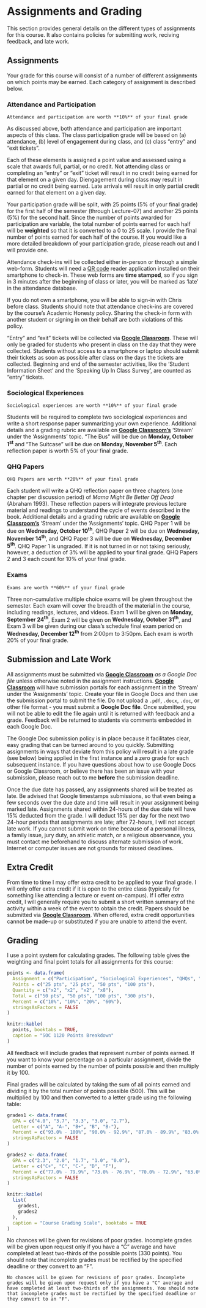 # Assignments and Grading
This section provides general details on the different types of assignments for this course. It also contains policies for submitting work, reciving feedback, and late work.

## Assignments
Your grade for this course will consist of a number of different assignments on which points may be earned. Each category of assignment is described below.

### Attendance and Participation

```block
Attendance and participation are worth **10%** of your final grade
```

As discussed above, both attendance and participation are important aspects of this class. The class participation grade will be based on (a) attendance, (b) level of engagement during class, and (c) class "entry" and "exit tickets".

Each of these elements is assigned a point value and assessed using a scale that awards full, partial, or no credit. Not attending class or completing an "entry" or "exit" ticket will result in no credit being earned for that element on a given day. Diengagement during class may result in partial or no credit being earned. Late arrivals will result in only partial credit earned for that element on a given day.

Your participation grade will be split, with 25 points (5% of your final grade) for the first half of the semester (through Lecture-07) and another 25 points (5%) for the second half. Since the number of points awarded for participation are variable, the total number of points earned for each half will be **weighted** so that it is converted to a 0 to 25 scale. I provide the final number of points earned for each half of the course. If you would like a more detailed breakdown of your participation grade, please reach out and I will provide one.

Attendance check-ins will be collected either in-person or through a simple web-form. Students will need a [QR code](https://en.wikipedia.org/wiki/QR_code) reader application installed on their smartphone to check-in. These web forms are **time stamped**, so if you sign in 3 minutes after the beginning of class or later, you will be marked as 'late' in the attendance database. 

If you do not own a smartphone, you will be able to sign-in with Chris before class. Students should note that attendance check-ins are covered by the course's Academic Honesty policy. Sharing the check-in form with another student or signing in on their behalf are both violations of this policy.

"Entry" and "exit" tickets will be collected via **[Google Classroom](https://classroom.google.com)**. These will only be graded for students who present in class on the day that they were collected. Students without access to a smartphone or laptop should submit their tickets as soon as possible after class on the days the tickets are collected. Beginning and end of the semester activities, like the 'Student Information Sheet' and the 'Speaking Up In Class Survey', are counted as "entry" tickets.

### Sociological Experiences

```block
Sociological experiences are worth **10%** of your final grade
```

Students will be required to complete two sociological experiences and write a short response paper summarizing your own experience. Additional details and a grading rubric are available on **[Google Classroom's](https://classroom.google.com)** 'Stream' under the 'Assignments' topic. "The Bus" will be due on **Monday, October 1^st^** and "The Suitcase" will be due on **Monday, November 5^th^**. Each reflection paper is worth 5% of your final grade.

### QHQ Papers

```block
QHQ Papers are worth **20%** of your final grade
```

Each student will write a QHQ reflection paper on three chapters (one chapter per discussion period) of *Mama Might Be Better Off Dead* (Abraham 1993). These reflection papers will integrate previous lecture material and readings to understand the cycle of events described in the book. Additional details and a grading rubric are available on **[Google Classroom's](https://classroom.google.com)** 'Stream' under the 'Assignments' topic. QHQ Paper 1 will be due on **Wednesday, October 10^th^**, QHQ Paper 2 will be due on **Wednesday, November 14^th^**, and QHQ Paper 3 will be due on **Wednesday, December 5^th^**. QHQ Paper 1 is ungraded. If it is not turned in or not taking seriously, however, a deduction of 3% will be applied to your final grade. QHQ Papers 2 and 3 each count for 10% of your final grade.

### Exams

```block
Exams are worth **60%** of your final grade
```

Three non-cumulative multiple choice exams will be given throughout the semester. Each exam will cover the breadth of the material in the course, including readings, lectures, and videos. Exam 1 will be given on **Monday, September 24^th^**, Exam 2 will be given on **Wednesday, October 31^th^**, and Exam 3 will be given during our class's schedule final exam period on **Wednesday, December 12^th^** from 2:00pm to 3:50pm. Each exam is worth 20% of your final grade.

## Submission and Late Work

All assignments must be submitted via **[Google Classroom](https://classroom.google.com)** *as a Google Doc file* unless otherwise noted in the assignment instructions. **[Google Classroom](https://classroom.google.com)** will have submission portals for each assignment in the 'Stream' under the 'Assignments' topic. Create your file in Google Docs and then use the submission portal to submit the file. Do not upload a `.pdf`, `.docx`, `.doc`, or other file format - you must submit a **Google Doc file**. Once submitted, you will not be able to edit the file again until it is returned with feedback and a grade. Feedback will be returned to students via comments embedded in each Google Doc.

The Google Doc submission policy is in place because it facilitates clear, easy grading that can be turned around to you quickly. Submitting assignments in ways that deviate from this policy will result in a late grade (see below) being applied in the first instance and a zero grade for each subsequent instance. If you have questions about how to use Google Docs or Google Classroom, or believe there has been an issue with your submission, please reach out to me **before** the submission deadline.

Once the due date has passed, any assignments shared will be treated as late. Be advised that Google timestamps submissions, so that even being a few seconds over the due date and time will result in your assignment being marked late. Assignments shared within 24-hours of the due date will have 15% deducted from the grade. I will deduct 15% per day for the next two 24-hour periods that assignments are late; after 72-hours, I will not accept late work. If you cannot submit work on time because of a personal illness, a family issue, jury duty, an athletic match, or a religious observance, you must contact me beforehand to discuss alternate submission of work. Internet or computer issues are not grounds for missed deadlines. 

## Extra Credit

From time to time I may offer extra credit to be applied to your final grade. I will only offer extra credit if it is open to the entire class (typically for something like attending a lecture or event on-campus). If I offer extra credit, I will generally require you to submit a short written summary of the activity within a week of the event to obtain the credit. Papers should be submitted via **[Google Classroom](https://classroom.google.com)**. When offered, extra credit opportunities cannot be made-up or substituted if you are unable to attend the event.

## Grading

I use a point system for calculating grades. The following table gives the weighting and final point totals for all assignments for this course:

```r
points <- data.frame(
  Assignment = c("Participation", "Sociological Experiences", "QHQs", "Exams"),
  Points = c("25 pts", "25 pts", "50 pts", "100 pts"),
  Quantity = c("x2", "x2", "x2", "x8"),
  Total = c("50 pts", "50 pts", "100 pts", "300 pts"),
  Percent = c("10%", "10%", "20%", "60%"),
  stringsAsFactors = FALSE
)

knitr::kable(
  points, booktabs = TRUE,
  caption = "SOC 1120 Points Breakdown"
)
```

All feedback will include grades that represent number of points earned. If you want to know your percentage on a particular assignment, divide the number of points earned by the number of points possible and then multiply it by 100.

Final grades will be calculated by taking the sum of all points earned and dividing it by the total number of points possible (500). This will be multiplied by 100 and then converted to a letter grade using the
following table:

```r
grades1 <- data.frame(
  GPA = c("4.0", "3.7", "3.3", "3.0", "2.7"),
  Letter = c("A", "A-", "B+", "B", "B-"),
  Percent = c("93.0% - 100%", "90.0% - 92.9%", "87.0% - 89.9%", "83.0% - 86.9%", "80.0% - 82.9%"),
  stringsAsFactors = FALSE
)

grades2 <- data.frame(
  GPA = c("2.3", "2.0", "1.7", "1.0", "0.0"),
  Letter = c("C+", "C", "C-", "D", "F"),
  Percent = c("77.0% - 79.9%", "73.0% - 76.9%", "70.0% - 72.9%", "63.0% - 69.9%", "< 63.0%"),
  stringsAsFactors = FALSE
)

knitr::kable(
  list(
    grades1,
    grades2
  ),
  caption = "Course Grading Scale", booktabs = TRUE
)
```

No chances will be given for revisions of poor grades. Incomplete grades will be given upon request only if you have a "C" average and have completed at least two-thirds of the possible points (330 points). You should note that incomplete grades must be rectified by the specified deadline or they convert to an "F".

```block
No chances will be given for revisions of poor grades. Incomplete grades will be given upon request only if you have a "C" average and have completed at least two-thirds of the assignments. You should note that incomplete grades must be rectified by the specified deadline or they convert to an "F".
```
